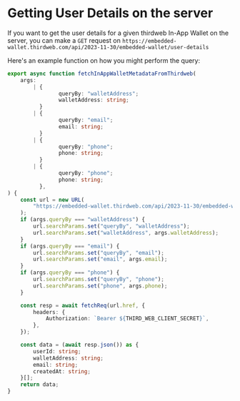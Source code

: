 # Getting User Details on the server

If you want to get the user details for a given thirdweb In-App Wallet on the server, you can make a `GET` request on `https://embedded-wallet.thirdweb.com/api/2023-11-30/embedded-wallet/user-details`

Here's an example function on how you might perform the query:

```ts
export async function fetchInAppWalletMetadataFromThirdweb(
	args:
		| {
				queryBy: "walletAddress";
				walletAddress: string;
		  }
		| {
				queryBy: "email";
				email: string;
		  }
		| {
				queryBy: "phone";
				phone: string;
		  }
		| {
				queryBy: "phone";
				phone: string;
		  },
) {
	const url = new URL(
		"https://embedded-wallet.thirdweb.com/api/2023-11-30/embedded-wallet/user-details",
	);
	if (args.queryBy === "walletAddress") {
		url.searchParams.set("queryBy", "walletAddress");
		url.searchParams.set("walletAddress", args.walletAddress);
	}
	if (args.queryBy === "email") {
		url.searchParams.set("queryBy", "email");
		url.searchParams.set("email", args.email);
	}
	if (args.queryBy === "phone") {
		url.searchParams.set("queryBy", "phone");
		url.searchParams.set("phone", args.phone);
	}

	const resp = await fetchReq(url.href, {
		headers: {
			Authorization: `Bearer ${THIRD_WEB_CLIENT_SECRET}`,
		},
	});

	const data = (await resp.json()) as {
		userId: string;
		walletAddress: string;
		email: string;
		createdAt: string;
	}[];
	return data;
}
```
